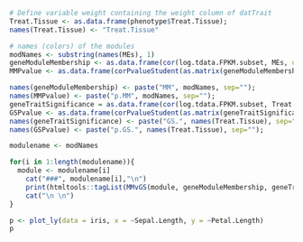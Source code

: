 ```r
# Define variable weight containing the weight column of datTrait
Treat.Tissue <- as.data.frame(phenotype$Treat.Tissue);
names(Treat.Tissue) <- "Treat.Tissue"

# names (colors) of the modules
modNames <- substring(names(MEs), 1)
geneModuleMembership <- as.data.frame(cor(log.tdata.FPKM.subset, MEs, use = "p"));
MMPvalue <- as.data.frame(corPvalueStudent(as.matrix(geneModuleMembership), nSamples));

names(geneModuleMembership) <- paste("MM", modNames, sep="");
names(MMPvalue) <- paste("p.MM", modNames, sep="");
geneTraitSignificance = as.data.frame(cor(log.tdata.FPKM.subset, Treat.Tissue, use = "p"));
GSPvalue <- as.data.frame(corPvalueStudent(as.matrix(geneTraitSignificance), nSamples));
names(geneTraitSignificance) <- paste("GS.", names(Treat.Tissue), sep="");
names(GSPvalue) <- paste("p.GS.", names(Treat.Tissue), sep="");                 
```

```r
modulename <- modNames

for(i in 1:length(modulename)){
  module <- modulename[i]
    cat("###", modulename[i],"\n")
    print(htmltools::tagList(MMvGS(module, geneModuleMembership, geneTraitSignificance)))
    cat("\n \n")
}
```

```r
p <- plot_ly(data = iris, x = ~Sepal.Length, y = ~Petal.Length)
p
```
